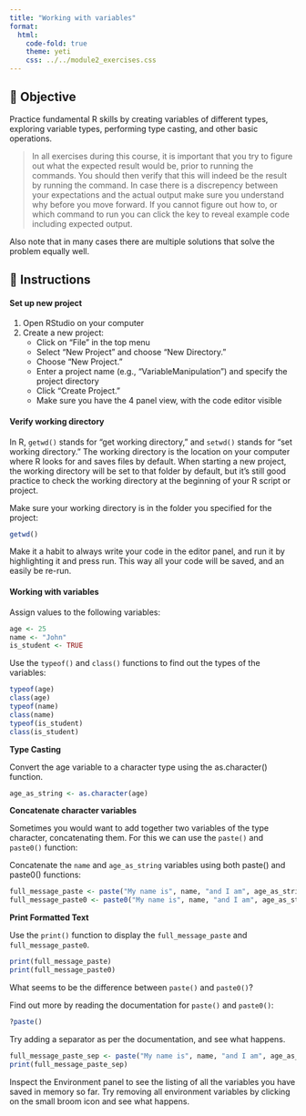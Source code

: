 ```yaml
---
title: "Working with variables"
format:
  html:
    code-fold: true
    theme: yeti
    css: ../../module2_exercises.css
---
```


##  🎯 Objective

Practice fundamental R skills by creating variables of different types, exploring variable types, performing type casting, and other basic operations.

> In all exercises during this course, it is important that you try to figure out what the expected result would be, prior to running the commands. You should then verify that this will indeed be the result by running the command. In case there is a discrepency between your expectations and the actual output make sure you understand why before you move forward. If you cannot figure out how to, or which command to run you can click the key to reveal example code including expected output.

Also note that in many cases there are multiple solutions that solve the problem equally well.

## 📝 Instructions

#### Set up new project
1. Open RStudio on your computer
2. Create a new project:
    - Click on "File" in the top menu
    - Select "New Project" and choose "New Directory."
    - Choose "New Project."
    - Enter a project name (e.g., "VariableManipulation") and specify the project directory
    - Click "Create Project."
    - Make sure you have the 4 panel view, with the code editor visible



#### Verify working directory

In R, `getwd()` stands for "get working directory," and `setwd()` stands for "set working directory." The working directory is the location on your computer where R looks for and saves files by default. When starting a new project, the working directory will be set to that folder by default, but it's still good practice to check the working directory at the beginning of your R script or project.

Make sure your working directory is in the folder you specified for the project:

```r
getwd()
```

Make it a habit to always write your code in the editor panel, and run it by highlighting it and press run. This way all your code will be saved, and an easily be re-run.

#### Working with variables

Assign values to the following variables:

```r
age <- 25
name <- "John"
is_student <- TRUE
```

Use the `typeof()` and `class()` functions to find out the types of the variables:

```r
typeof(age)
class(age)
typeof(name)
class(name)
typeof(is_student)
class(is_student)
```

**Type Casting**  

Convert the age variable to a character type using the as.character() function.

```r
age_as_string <- as.character(age)
```

**Concatenate character variables**

Sometimes you would want to add together two variables of the type character, concatenating them. For this we can use the `paste()` and `paste0()` function:

Concatenate the `name` and `age_as_string` variables using both paste() and paste0() functions:

```r
full_message_paste <- paste("My name is", name, "and I am", age_as_string, "years old.")
full_message_paste0 <- paste0("My name is", name, "and I am", age_as_string, "years old.")
```

**Print Formatted Text**

Use the `print()` function to display the `full_message_paste` and `full_message_paste0`.

```r
print(full_message_paste)
print(full_message_paste0)
```

What seems to be the difference between `paste()` and `paste0()`?

Find out more by reading the documentation for `paste()` and `paste0()`: 

```r
?paste()
```

Try adding a separator as per the documentation, and see what happens.

```r
full_message_paste_sep <- paste("My name is", name, "and I am", age_as_string, "years old.", sep = ':')
print(full_message_paste_sep)
```

Inspect the Environment panel to see the listing of all the variables you have saved in memory so far. Try removing all environment variables by clicking on the small broom icon and see what happens.